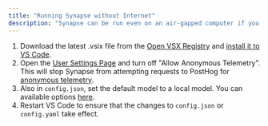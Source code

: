 ```yaml
---
title: "Running Synapse without Internet"
description: "Synapse can be run even on an air-gapped computer if you use a local model. Only a few adjustments are required for this to work."
---
```


1. Download the latest .vsix file from the [Open VSX Registry](https://open-vsx.org/extension/Synapse/synapse) and [install it to VS Code](https://code.visualstudio.com/docs/editor/extension-marketplace#_install-from-a-vsix).
2. Open the [User Settings Page](/customize/settings) and turn off "Allow Anonymous Telemetry". This will stop Synapse from attempting requests to PostHog for [anonymous telemetry](/customize/telemetry).
3. Also in `config.json`, set the default model to a local model. You can available options [here](/customization/models#openai).
4. Restart VS Code to ensure that the changes to `config.json` or `config.yaml` take effect.
